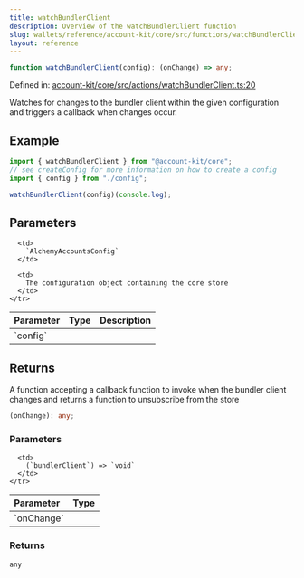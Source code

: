 ```yaml
---
title: watchBundlerClient
description: Overview of the watchBundlerClient function
slug: wallets/reference/account-kit/core/src/functions/watchBundlerClient
layout: reference
---
```


```ts
function watchBundlerClient(config): (onChange) => any;
```

Defined in: [account-kit/core/src/actions/watchBundlerClient.ts:20](https://github.com/alchemyplatform/aa-sdk/blob/da19afd63b0ba06a4de95b0d2d7871f64d546304/account-kit/core/src/actions/watchBundlerClient.ts#L20)

Watches for changes to the bundler client within the given configuration and triggers a callback when changes occur.

## Example

```ts
import { watchBundlerClient } from "@account-kit/core";
// see createConfig for more information on how to create a config
import { config } from "./config";

watchBundlerClient(config)(console.log);
```

## Parameters

<table>
  <thead>
    <tr>
      <th align="left">Parameter</th>
      <th align="left">Type</th>
      <th align="left">Description</th>
    </tr>
  </thead>

  <tbody>
    <tr>
      <td>
        `config`
      </td>

      <td>
        `AlchemyAccountsConfig`
      </td>

      <td>
        The configuration object containing the core store
      </td>
    </tr>

  </tbody>
</table>

## Returns

A function accepting a callback function to invoke when the bundler client changes and returns a function to unsubscribe from the store

```ts
(onChange): any;
```

### Parameters

<table>
  <thead>
    <tr>
      <th align="left">Parameter</th>
      <th align="left">Type</th>
    </tr>
  </thead>

  <tbody>
    <tr>
      <td>
        `onChange`
      </td>

      <td>
        (`bundlerClient`) => `void`
      </td>
    </tr>

  </tbody>
</table>

### Returns

`any`
